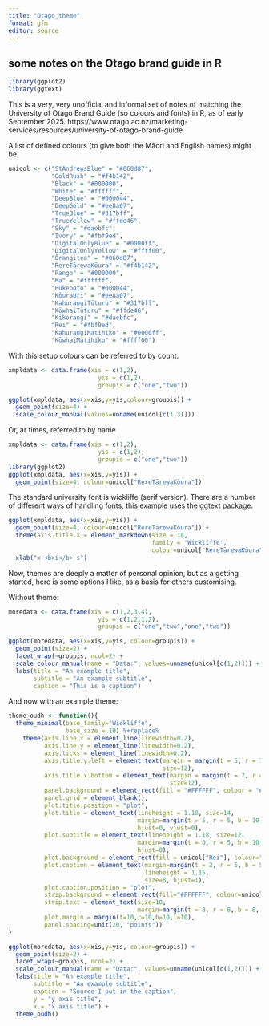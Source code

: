 ```yaml
---
title: "Otago_theme"
format: gfm
editor: source
---
```


## some notes on the Otago brand guide in R

```r
library(ggplot2)
library(ggtext)
```

This is a very, very unofficial and informal set of notes of matching the University of Otago Brand Guide (so colours and fonts) in R, as of early September 2025. https://www.otago.ac.nz/marketing-services/resources/university-of-otago-brand-guide


A list of defined colours (to give both the Māori and English names) might be

```r
unicol <- c("StAndrewsBlue" = "#060d87",
            "GoldRush" = "#f4b142",
            "Black" = "#000000",
            "White" = "#ffffff",
            "DeepBlue" = "#000044",
            "DeepGold" = "#ee8a07",
            "TrueBlue" = "#317bff",
            "TrueYellow" = "#ffde46",
            "Sky" = "#daebfc",
            "Ivory" = "#fbf9ed",
            "DigitalOnlyBlue" = "#0000ff",
            "DigitalOnlyYellow" = "#ffff00",
            "Ōrangitea" = "#060d87",
            "RereTārewaKōura" = "#f4b142",
            "Pango" = "#000000",
            "Mā" = "#ffffff",
            "Pukepoto" = "#000044",
            "KōuraUri" = "#ee8a07",
            "KahurangiTūturu" = "#317bff",
            "KōwhaiTūturu" = "#ffde46",
            "Kikorangi" = "#daebfc",
            "Rei" = "#fbf9ed",
            "KahurangiMatihiko" = "#0000ff",
            "KōwhaiMatihiko" = "#ffff00")
```

With this setup colours can be referred to by count.

```r
xmpldata <- data.frame(xis = c(1,2),
                         yis = c(1,2),
                         groupis = c("one","two"))

ggplot(xmpldata, aes(x=xis,y=yis,colour=groupis)) +
  geom_point(size=4) +
  scale_colour_manual(values=unname(unicol[c(1,3)]))
```

Or, ar times, referred to by name

```r
xmpldata <- data.frame(xis = c(1,2),
                         yis = c(1,2),
                         groupis = c("one","two"))
library(ggplot2)
ggplot(xmpldata, aes(x=xis,y=yis)) +
  geom_point(size=4, colour=unicol["RereTārewaKōura"]) 
```

The standard university font is wickliffe (serif version). There are a number of different ways of handling fonts, this example uses the ggtext package.

```r
ggplot(xmpldata, aes(x=xis,y=yis)) +
  geom_point(size=4, colour=unicol["RereTārewaKōura"]) +
  theme(axis.title.x = element_markdown(size = 18, 
                                        family = 'Wickliffe',
                                        colour=unicol["RereTārewaKōura"])) +
  xlab("x <b>i</b> s")
```

Now, themes are deeply a matter of personal opinion, but as a getting started, here is some options I like, as a basis for others customising.

Without theme:

```r
moredata <- data.frame(xis = c(1,2,3,4),
                         yis = c(1,2,1,2),
                         groupis = c("one","two","one","two"))

ggplot(moredata, aes(x=xis,y=yis, colour=groupis)) +
  geom_point(size=2) +
  facet_wrap(~groupis, ncol=2) +
  scale_colour_manual(name = "Data:", values=unname(unicol[c(1,2)])) +
  labs(title = "An example title",
       subtitle = "An example subtitle",
       caption = "This is a caption")

```

And now with an example theme:

```r

theme_oudh <- function(){
  theme_minimal(base_family="Wickliffe",
                base_size = 10) %+replace%  
    theme(axis.line.x = element_line(linewidth=0.2),
          axis.line.y = element_line(linewidth=0.2),
          axis.ticks = element_line(linewidth=0.2),
          axis.title.y.left = element_text(margin = margin(t = 5, r = 7, b = 5, l = 5, unit = "pt"),
                                           size=12),
          axis.title.x.bottom = element_text(margin = margin(t = 7, r = 5, b = 0, l = 5, unit = "pt"),
                                             size=12),
          panel.background = element_rect(fill = "#FFFFFF", colour = "#FFFFFF"),
          panel.grid = element_blank(),
          plot.title.position = "plot",
          plot.title = element_text(lineheight = 1.18, size=14,
                                    margin=margin(t = 5, r = 5, b = 10, l = 10, unit = "pt"),
                                    hjust=0, vjust=0),
          plot.subtitle = element_text(lineheight = 1.18, size=12,
                                    margin=margin(t = 0, r = 5, b = 10, l = 10, unit = "pt"),
                                    hjust=0),
          plot.background = element_rect(fill = unicol["Rei"], colour="#F7F7F7"),
          plot.caption = element_text(margin=margin(t = 2, r = 5, b = 5, l = 5, unit = "pt"),
                                      lineheight = 1.15,
                                      size=8, hjust=1),
          plot.caption.position = "plot",
          strip.background = element_rect(fill="#FFFFFF", colour=unicol["Rei"], linewidth=0.2),
          strip.text = element_text(size=10,
                                    margin=margin(t = 8, r = 8, b = 8, l = 8, unit = "pt")),
          plot.margin = margin(t=10,r=10,b=10,l=10),
          panel.spacing=unit(20, "points"))
}

ggplot(moredata, aes(x=xis,y=yis, colour=groupis)) +
  geom_point(size=2) +
  facet_wrap(~groupis, ncol=2) +
  scale_colour_manual(name = "Data:", values=unname(unicol[c(1,2)])) +
  labs(title = "An example title",
       subtitle = "An example subtitle",
       caption = "Source I put in the caption",
       y = "y axis title",
       x = "x axis title") +
  theme_oudh()

```


